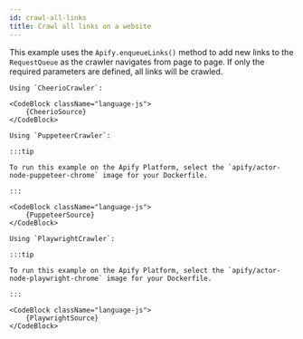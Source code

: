 ```yaml
---
id: crawl-all-links
title: Crawl all links on a website
---
```




This example uses the `Apify.enqueueLinks()` method to add new links to the `RequestQueue` as the crawler navigates
from page to page. If only the required parameters are defined, all links will be crawled.

<Tabs groupId="crawler-type">

<TabItem value="cheerio_crawler" label="CheerioCrawler" default>

	Using `CheerioCrawler`:

	<CodeBlock className="language-js">
		{CheerioSource}
	</CodeBlock>

</TabItem>

<TabItem value="puppeteer_crawler" label="PuppeteerCrawler">

	Using `PuppeteerCrawler`:

	:::tip

	To run this example on the Apify Platform, select the `apify/actor-node-puppeteer-chrome` image for your Dockerfile.

	:::

	<CodeBlock className="language-js">
		{PuppeteerSource}
	</CodeBlock>

</TabItem>

<TabItem value="playwright_crawler" label="PlaywrightCrawler">

	Using `PlaywrightCrawler`:

	:::tip

	To run this example on the Apify Platform, select the `apify/actor-node-playwright-chrome` image for your Dockerfile.

	:::

	<CodeBlock className="language-js">
		{PlaywrightSource}
	</CodeBlock>

</TabItem>

</Tabs>
